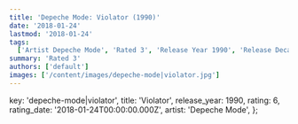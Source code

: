 ```yaml
---
title: 'Depeche Mode: Violator (1990)'
date: '2018-01-24'
lastmod: '2018-01-24'
tags:
  ['Artist Depeche Mode', 'Rated 3', 'Release Year 1990', 'Release Decade 1990']
summary: 'Rated 3'
authors: ['default']
images: ['/content/images/depeche-mode|violator.jpg']
---
```


  key: 'depeche-mode|violator',
  title: 'Violator',
  release_year: 1990,
  rating: 6,
  rating_date: '2018-01-24T00:00:00.000Z',
  artist: 'Depeche Mode',
};

<MusicRating data={data} />
